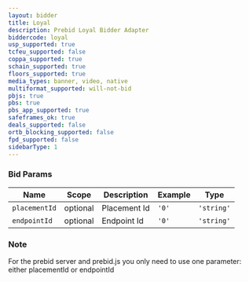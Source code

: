 ```yaml
---
layout: bidder
title: Loyal
description: Prebid Loyal Bidder Adapter
biddercode: loyal
usp_supported: true
tcfeu_supported: false
coppa_supported: true
schain_supported: true
floors_supported: true
media_types: banner, video, native
multiformat_supported: will-not-bid
pbjs: true
pbs: true
pbs_app_supported: true
safeframes_ok: true
deals_supported: false
ortb_blocking_supported: false
fpd_supported: false
sidebarType: 1
---
```


### Bid Params


| Name          | Scope    | Description  | Example                         | Type       |
|---------------|----------|--------------|---------------------------------|------------|
| `placementId` | optional | Placement Id | `'0'`                           | `'string'` |
| `endpointId`  | optional | Endpoint Id  | `'0'`                           | `'string'` |

### Note

For the prebid server and prebid.js you only need to use one parameter: either placementId or endpointId
